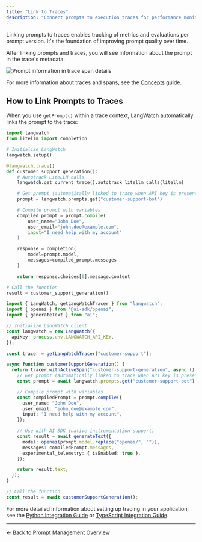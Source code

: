 ```yaml
---
title: "Link to Traces"
description: "Connect prompts to execution traces for performance monitoring and analysis"
---
```


Linking prompts to traces enables tracking of metrics and evaluations per prompt version. It's the foundation of improving prompt quality over time.

After linking prompts and traces, you will see information about the prompt in the trace's metadata.

<Frame>
  <img
    className="block"
    src="/images/prompts/view-prompt-trace-span.png"
    alt="Prompt information in trace span details"
  />
</Frame>

For more information about traces and spans, see the [Concepts](/concepts) guide.

## How to Link Prompts to Traces

When you use `getPrompt()` within a trace context, LangWatch automatically links the prompt to the trace:

<Tabs>
<Tab title="Python SDK">

```python
import langwatch
from litellm import completion

# Initialize LangWatch
langwatch.setup()

@langwatch.trace()
def customer_support_generation():
    # Autotrack LiteLLM calls
    langwatch.get_current_trace().autotrack_litellm_calls(litellm)

    # Get prompt (automatically linked to trace when API key is present)
    prompt = langwatch.prompts.get("customer-support-bot")

    # Compile prompt with variables
    compiled_prompt = prompt.compile(
        user_name="John Doe",
        user_email="john.doe@example.com",
        input="I need help with my account"
    )

    response = completion(
        model=prompt.model,
        messages=compiled_prompt.messages
    )

    return response.choices[0].message.content

# Call the function
result = customer_support_generation()
```

</Tab>
<Tab title="TypeScript SDK">

```typescript
import { LangWatch, getLangWatchTracer } from "langwatch";
import { openai } from "@ai-sdk/openai";
import { generateText } from "ai";

// Initialize LangWatch client
const langwatch = new LangWatch({
  apiKey: process.env.LANGWATCH_API_KEY,
});

const tracer = getLangWatchTracer("customer-support");

async function customerSupportGeneration() {
  return tracer.withActiveSpan("customer-support-generation", async () => {
    // Get prompt (automatically linked to trace when API key is present)
    const prompt = await langwatch.prompts.get("customer-support-bot");

    // Compile prompt with variables
    const compiledPrompt = prompt.compile({
      user_name: "John Doe",
      user_email: "john.doe@example.com",
      input: "I need help with my account",
    });

    // Use with AI SDK (native instrumentation support)
    const result = await generateText({
      model: openai(prompt.model.replace("openai/", "")),
      messages: compiledPrompt.messages,
      experimental_telemetry: { isEnabled: true },
    });

    return result.text;
  });
}

// Call the function
const result = await customerSupportGeneration();
```

</Tab>
</Tabs>

For more detailed information about setting up tracing in your application, see the [Python Integration Guide](/integration/python/guide) or [TypeScript Integration Guide](/integration/typescript/guide).

---

[← Back to Prompt Management Overview](/prompt-management/overview)
